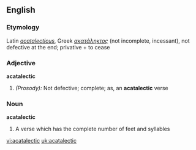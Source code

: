 ==English==

===Etymology===
Latin ''[[acatalecticus]]'', Greek ''[[ακατάληκτος]]'' (not incomplete, incessant), not defective at the end;  privative +  to cease
===Adjective===
'''acatalectic'''

#''(Prosody):'' Not defective; complete; as, an '''acatalectic''' verse
===Noun===
'''acatalectic'''

#A verse which has the complete number of feet and syllables

[[vi:acatalectic]]
[[uk:acatalectic]]
